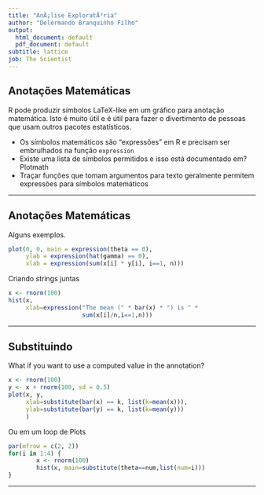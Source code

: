 ```yaml
---
title: "AnÃ¡lise ExploratÃ³ria"
author: "Delermando Branquinho Filho"
output:
  html_document: default
  pdf_document: default
subtitle: lattice
job: The Scientist
---
```


## Anotações Matemáticas

R pode produzir símbolos LaTeX-like em um gráfico para anotação matemática. Isto é muito útil e é útil para fazer o divertimento de pessoas que usam outros pacotes estatísticos.

- Os símbolos matemáticos são "expressões" em R e precisam ser embrulhados na função `expression`
- Existe uma lista de símbolos permitidos e isso está documentado em? Plotmath
- Traçar funções que tomam argumentos para texto geralmente permitem expressões para símbolos matemáticos

---

## Anotações Matemáticas

Alguns exemplos.

```r
plot(0, 0, main = expression(theta == 0),
     ylab = expression(hat(gamma) == 0),
     xlab = expression(sum(x[i] * y[i], i==1, n)))
```

Criando strings juntas

```r
x <- rnorm(100)
hist(x,
     xlab=expression("The mean (" * bar(x) * ") is " *
                     sum(x[i]/n,i==1,n)))
```

---

## Substituindo

What if you want to use a computed value in the annotation?

```r
x <- rnorm(100)
y <- x + rnorm(100, sd = 0.5)
plot(x, y,
     xlab=substitute(bar(x) == k, list(k=mean(x))),
     ylab=substitute(bar(y) == k, list(k=mean(y)))
     )
```

Ou em um loop de Plots

```r
par(mfrow = c(2, 2))
for(i in 1:4) {
        x <- rnorm(100)
        hist(x, main=substitute(theta==num,list(num=i)))
}
```

---
